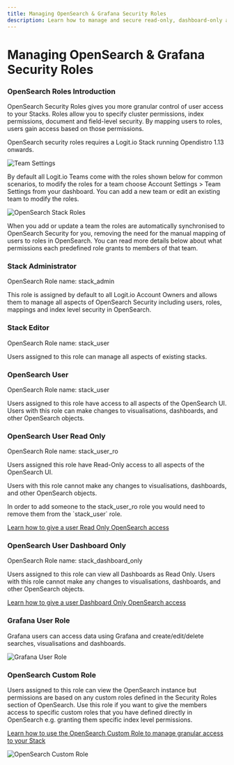 ```yaml
---
title: Managing OpenSearch & Grafana Security Roles
description: Learn how to manage and secure read-only, dashboard-only and index-level permissions using OpenSearch Security on your Logit.io Stacks
---
```


# Managing OpenSearch & Grafana Security Roles

### OpenSearch Roles Introduction

OpenSearch Security Roles gives you more granular control of user access to your Stacks. Roles allow you to specify cluster permissions, index permissions, document and field-level security. By mapping users to roles, users gain access based on those permissions.

<Callout type="info">
  OpenSearch security roles requires a Logit.io Stack running Opendistro 1.13 onwards.
</Callout>

![Team Settings](@/images/help/account-access/team-settings.png)

By default all Logit.io Teams come with the roles shown below for common scenarios, to modify the roles for a team choose Account Settings > Team Settings from your dashboard. You can add a new team or edit an existing team to modify the roles.

![OpenSearch Stack Roles](@/images/help/account-access/opensearch-stack-roles.png)

When you add or update a team the roles are automatically synchronised to OpenSearch Security for you, removing the need for the manual mapping of users to roles in OpenSearch. You can read more details below about what permissions each predefined role grants to members of that team.

### Stack Administrator

OpenSearch Role name: stack_admin

This role is assigned by default to all Logit.io Account Owners and allows them to manage all aspects of OpenSearch Security including users, roles, mappings and index level security in OpenSearch.

### Stack Editor

OpenSearch Role name: stack_user

Users assigned to this role can manage all aspects of existing stacks.

### OpenSearch User

OpenSearch Role name: stack_user

Users assigned to this role have access to all aspects of the OpenSearch UI. Users with this role can make changes to visualisations, dashboards, and other OpenSearch objects.

### OpenSearch User Read Only

OpenSearch Role name: stack_user_ro

Users assigned this role have Read-Only access to all aspects of the OpenSearch UI.

Users with this role cannot make any changes to visualisations, dashboards, and other OpenSearch objects.

<Callout type="info">
  In order to add someone to the stack_user_ro role you would need to remove them from the `stack_user` role.
</Callout>

[Learn how to give a user Read Only OpenSearch access](/account-administration/account-access-users-teams/roles-access/opensearch-read-only-dashboard-only-access)

### OpenSearch User Dashboard Only

OpenSearch Role name: stack_dashboard_only

Users assigned to this role can view all Dashboards as Read Only. Users with this role cannot make any changes to visualisations, dashboards, and other OpenSearch objects.

[Learn how to give a user Dashboard Only OpenSearch access](/account-administration/account-access-users-teams/roles-access/opensearch-read-only-dashboard-only-access)

### Grafana User Role

Grafana users can access data using Grafana and create/edit/delete searches, visualisations and dashboards.

![Grafana User Role](@/images/help/account-access/grafana-user-role.png)

### OpenSearch Custom Role

Users assigned to this role can view the OpenSearch instance but permissions are based on any custom roles defined in the Security Roles section of OpenSearch. Use this role if you want to give the members access to specific custom roles that you have defined directly in OpenSearch e.g. granting them specific index level permissions.

[Learn how to use the OpenSearch Custom Role to manage granular access to your Stack](/account-administration/account-access-users-teams/roles-access/opensearch-custom-role)

![OpenSearch Custom Role](@/images/help/account-access/opensearch-custom-roles.png)